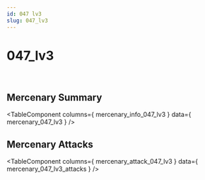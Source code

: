 ```yaml
---
id: 047 lv3
slug: 047_lv3
---
```



# 047_lv3

<div style = {{ display: "flex" }}>
    <Image img={require('@site/static/img/mercenaries/illust/thum_char_view_n_047.jpg')}/>
    <Image img={require('@site/static/img/mercenaries/illust/thum_char_view_o_047.jpg')}/>
</div>

## Mercenary Summary

<TableComponent
  columns={ mercenary_info_047_lv3 }
  data={ mercenary_047_lv3 }
/>

## Mercenary Attacks

<TableComponent
  columns={ mercenary_attack_047_lv3 }
  data={ mercenary_047_lv3_attacks }
/>